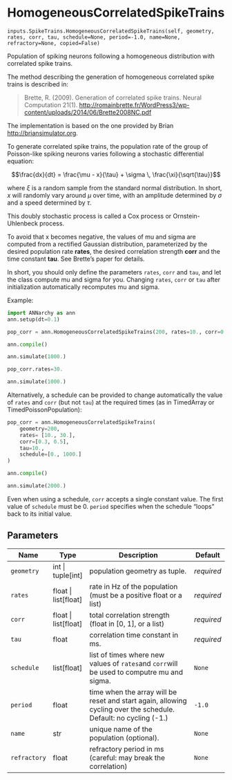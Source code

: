 # HomogeneousCorrelatedSpikeTrains { #ANNarchy.inputs.SpikeTrains.HomogeneousCorrelatedSpikeTrains }

`inputs.SpikeTrains.HomogeneousCorrelatedSpikeTrains(self, geometry, rates, corr, tau, schedule=None, period=-1.0, name=None, refractory=None, copied=False)`

Population of spiking neurons following a homogeneous distribution with correlated spike trains.

The method describing the generation of homogeneous correlated spike trains is described in:

> Brette, R. (2009). Generation of correlated spike trains. Neural Computation 21(1). <http://romainbrette.fr/WordPress3/wp-content/uploads/2014/06/Brette2008NC.pdf>

The implementation is based on the one provided by Brian <http://briansimulator.org>.

To generate correlated spike trains, the population rate of the group of Poisson-like spiking neurons varies following a stochastic differential equation:

$$\frac{dx}{dt} = \frac{\mu - x}{\tau} + \sigma \, \frac{\xi}{\sqrt{\tau}}$$

where $\xi$ is a random sample from the standard normal distribution. In short, $x$ will randomly vary around $\mu$ over time, with an amplitude determined by $\sigma$ and a speed determined by $\tau$.

This doubly stochastic process is called a Cox process or Ornstein-Uhlenbeck process.

To avoid that x becomes negative, the values of mu and sigma are computed from a rectified Gaussian distribution, parameterized by the desired population rate **rates**, the desired correlation strength **corr** and the time constant **tau**. See Brette's paper for details.

In short, you should only define the parameters ``rates``, ``corr`` and ``tau``, and let the class compute mu and sigma for you. Changing ``rates``, ``corr`` or ``tau`` after initialization automatically recomputes mu and sigma.

Example:

```python
import ANNarchy as ann
ann.setup(dt=0.1)

pop_corr = ann.HomogeneousCorrelatedSpikeTrains(200, rates=10., corr=0.3, tau=10.)

ann.compile()

ann.simulate(1000.)

pop_corr.rates=30.

ann.simulate(1000.)
```

Alternatively, a schedule can be provided to change automatically the value of `rates` and ``corr`` (but not ``tau``) at the required times (as in TimedArray or TimedPoissonPopulation):

```python
pop_corr = ann.HomogeneousCorrelatedSpikeTrains(
    geometry=200, 
    rates= [10., 30.], 
    corr=[0.3, 0.5], 
    tau=10.,
    schedule=[0., 1000.]
)

ann.compile()

ann.simulate(2000.)
```

Even when using a schedule, ``corr`` accepts a single constant value. The first value of ``schedule`` must be 0. ``period`` specifies when the schedule "loops" back to its initial value. 

## Parameters

| Name         | Type                   | Description                                                                                                      | Default    |
|--------------|------------------------|------------------------------------------------------------------------------------------------------------------|------------|
| `geometry`   | int \| tuple\[int\]    | population geometry as tuple.                                                                                    | _required_ |
| `rates`      | float \| list\[float\] | rate in Hz of the population (must be a positive float or a list)                                                | _required_ |
| `corr`       | float \| list\[float\] | total correlation strength (float in [0, 1], or a list)                                                          | _required_ |
| `tau`        | float                  | correlation time constant in ms.                                                                                 | _required_ |
| `schedule`   | list\[float\]          | list of times where new values of ``rates``and ``corr``will be used to computre mu and sigma.                    | `None`     |
| `period`     | float                  | time when the array will be reset and start again, allowing cycling over the schedule. Default: no cycling (-1.) | `-1.0`     |
| `name`       | str                    | unique name of the population (optional).                                                                        | `None`     |
| `refractory` | float                  | refractory period in ms (careful: may break the correlation)                                                     | `None`     |